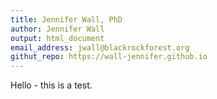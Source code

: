 ```yaml
---
title: Jennifer Wall, PhD
author: Jennifer Wall
output: html_document
email_address: jwall@blackrockforest.org
githut_repo: https://wall-jennifer.github.io 
---
```


Hello - this is a test.
